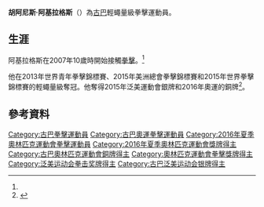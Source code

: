 {{Infobox boxer
| name           = 胡阿尼斯·阿基拉格斯
| image          = Joahnys Argilagos 2015cr.jpg
| caption        = Argilagos at the 2015 Pan American Games
| weight         = 輕蠅量級
| reach          = 
| nationality    = 古巴
| height         = {{convert|1.52|m}} <ref name="wsob" /> <ref name="Rio2016" />
| birth_name     = Joahnys Oscar Argilagos Perez<ref name="wsob">{{cite web|title=World Series of Boxing profile|url=http://www.worldseriesboxing.com/boxers/joahnys-oscar-argilagos-perez/|website=World Series of Boxing|publisher=World Series of Boxing|accessdate=10 August 2016|archive-date=2016-08-18|archive-url=https://web.archive.org/web/20160818031404/http://www.worldseriesboxing.com/boxers/joahnys-oscar-argilagos-perez/|dead-url=yes}}</ref>
| birth_date     = {{birth date and age|1997|1|11|df=yes}}<ref name="AIBA">{{cite web|title=International Boxing Association profile|url=http://www.aiba.org/joahnys-argilagos-49-kg/|website=International Boxing Association|publisher=International Boxing Association|accessdate=10 August 2016|archive-date=2016-08-12|archive-url=https://web.archive.org/web/20160812133430/http://www.aiba.org/joahnys-argilagos-49-kg/|dead-url=yes}}</ref>
| birth_place    = 
| death_date     = 
| death_place    = 
| style          = 
| total          = 
| wins           = 
| KO             = 
| losses         = 
| draws          = 
| no contests    = 
| website        = 
| show-medals    = Yes
| medaltemplates = 
{{MedalCountry| {{CUB}} }}
{{MedalCompetition|[[世界拳擊錦標賽|世界錦標賽]]}}
{{MedalGold| [[2015年世界拳擊錦標賽|2015 杜哈]] |輕蠅量級}}
{{MedalOlympic}}
{{MedalBronze|[[2016年夏季奧林匹克運動會|2016 里約熱內盧]]|輕蠅量級}}
}}
'''胡阿尼斯·阿基拉格斯'''（{{bd|1997年|1月11日}}）為[[古巴|古巴]]輕蠅量級拳擊運動員。

==生涯==
阿基拉格斯在2007年10歲時開始接觸[[拳擊|拳擊]]。<ref name="AIBA" />

他在2013年世界青年拳擊錦標賽、2015年美洲總會拳擊錦標賽和2015年世界拳擊錦標賽的輕蠅量級奪冠。他奪得2015年泛美運動會銀牌和2016年奧運的銅牌<ref name="Rio2016">{{cite web |url=https://www.rio2016.com/en/athlete/joahnys-argilagos |title=Joahnys Argilagos |accessdate=8 August 2016 |work=Rio 2016 |archive-date=2016-11-26 |archive-url=https://web.archive.org/web/20161126044700/https://www.rio2016.com/en/athlete/joahnys-argilagos |dead-url=no }}</ref>。

==參考資料==
{{Commons category|Joahnys Argilagos}}
{{reflist}}


{{DEFAULTSORT:Argilagos, Joahnys}}
[[Category:古巴拳擊運動員|Category:古巴拳擊運動員]]
[[Category:古巴奧運拳擊運動員|Category:古巴奧運拳擊運動員]]
[[Category:2016年夏季奧林匹克運動會拳擊運動員|Category:2016年夏季奧林匹克運動會拳擊運動員]]
[[Category:2016年夏季奧林匹克運動會獎牌得主|Category:2016年夏季奧林匹克運動會獎牌得主]]
[[Category:古巴奧林匹克運動會銅牌得主|Category:古巴奧林匹克運動會銅牌得主]]
[[Category:奧林匹克運動會拳擊獎牌得主|Category:奧林匹克運動會拳擊獎牌得主]]
[[Category:泛美运动会拳击奖牌得主|Category:泛美运动会拳击奖牌得主]]
[[Category:古巴泛美运动会银牌得主|Category:古巴泛美运动会银牌得主]]